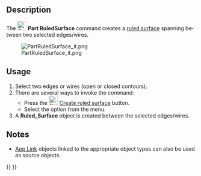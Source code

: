 <languages/>

<div lang="en" dir="ltr" class="mw-content-ltr">
{{Docnav
|[[Part_MakeFace|MakeFace]]
|[[Part_Loft|Loft]]
|[[Part_Workbench|Part]]
|IconL=Part_MakeFace.svg
|IconR=Part_Loft.svg
|IconC=Workbench_Part.svg
}}
</div>

<div class="mw-translate-fuzzy">
{{GuiCommand/pl|Name=Part RuledSurface|Name/pl=Part RuledSurface|MenuLocation=Part → RuledSurface|Workbenches=[[Part_Workbench/pl|Part]], Complete|SeeAlso=}}
</div>

<div lang="en" dir="ltr" class="mw-content-ltr">
==Description==
</div>

<div lang="en" dir="ltr" class="mw-content-ltr">
The [[Image:Part_RuledSurface.svg|24px]] '''Part RuledSurface''' command creates a [https://en.wikipedia.org/wiki/Ruled_surface ruled surface] spanning between two selected edges/wires.
</div>

[[File:PartRuledSurface_it.png]]

<div lang="en" dir="ltr" class="mw-content-ltr">
==Usage==
</div>

<div lang="en" dir="ltr" class="mw-content-ltr">
# Select two edges or wires (open or closed contours).
# There are several ways to invoke the command:
#* Press the [[Image:Part_RuledSurface.svg|24px]] [[Part_RuledSurface|Create ruled surface]] button.
#* Select the {{MenuCommand|Part → Create ruled surface}} option from the menu.
# A '''Ruled_Surface''' object is created between the selected edges/wires.
</div>

<div lang="en" dir="ltr" class="mw-content-ltr">
==Notes==
</div>

<div lang="en" dir="ltr" class="mw-content-ltr">
* [[App_Link|App Link]] objects linked to the appropriate object types can also be used as source objects.
</div>


<div lang="en" dir="ltr" class="mw-content-ltr">
{{Docnav
|[[Part_MakeFace|MakeFace]]
|[[Part_Loft|Loft]]
|[[Part_Workbench|Part]]
|IconL=Part_MakeFace.svg
|IconR=Part_Loft.svg
|IconC=Workbench_Part.svg
}}
</div>

{{Part_Tools_navi{{#translation:}}}}
{{Userdocnavi{{#translation:}}}}